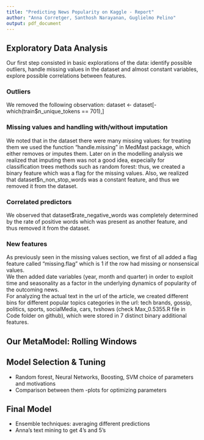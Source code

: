 ```yaml
---
title: "Predicting News Popularity on Kaggle - Report"
author: "Anna Corretger, Santhosh Narayanan, Guglielmo Pelino"
output: pdf_document
---
```


## Exploratory Data Analysis
Our first step consisted in basic explorations of the data: identify possible outliers, handle missing values in the dataset and almost constant variables, explore possible correlations between features.


### Outliers
We removed the following observation:
dataset <- dataset[-which(train$n_unique_tokens == 701),]


### Missing values and handling with/without imputation
We noted that in the dataset there were many missing values: for treating them we used the function "handle.missing" in MedMast package, which either removes or imputes them. 
Later on in the modelling analysis we realized that imputing them was not a good idea, expecially for classification trees methods such as random forest: thus, we created a binary feature which was a flag for the missing values.
Also, we realized that dataset$n_non_stop_words was a constant feature, and thus we removed it from the dataset.

### Correlated predictors
We observed that dataset$rate_negative_words was completely determined by the rate of positive words which was present as another feature, and thus removed it from the dataset.

### New features
As previously seen in the missing values section, we first of all added a flag feature called "missing.flag" which is $1$ if the row had missing or nonsensical values.\
We then added date variables (year, month and quarter) in order to exploit time and seasonality as a factor in the underlying dynamics of popularity of the outcoming news.\
For analyzing the actual text in the url of the article, we created different bins for different popular topics categories in the url: tech brands, gossip, politics, sports, socialMedia, cars, tvshows (check Max_0.5355.R file in Code folder on github), which were stored in $7$ distinct binary additional features.

## Our MetaModel: Rolling Windows


## Model Selection & Tuning
- Random forest, Neural Networks, Boosting, SVM choice of parameters and motivations
- Comparison between them -plots for optimizing parameters

## Final Model
- Ensemble techniques: averaging different predictions
- Anna's text mining to get 4's and 5's
